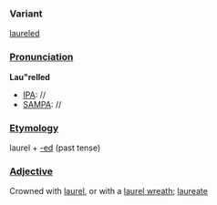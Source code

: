 ===Variant===
[[laureled]]
===[[Pronunciation]]===
'''Lau"relled'''
*[[IPA]]: //
*[[SAMPA]]: //
===[[Etymology]]===
laurel + [[-ed]] (past tense)
===[[Adjective]]===
Crowned with [[laurel]], or with a [[laurel wreath]]; [[laureate]]